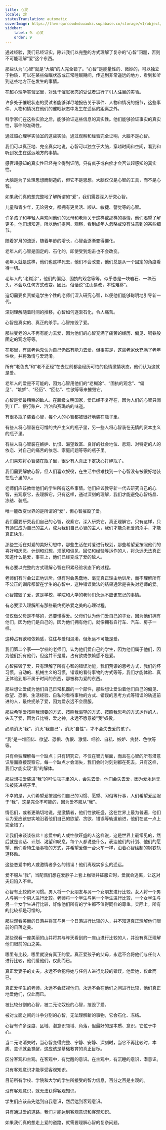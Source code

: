 ```yaml
---
title: 心灵
locale: zh
statusTranslation: automatic
coverImage: https://lhvmrqwrcowdvduuaukz.supabase.co/storage/v1/object/public/strapi-uploads/small_cover-educacion-fundamental.webp-2d51a7828a2b1309555be27f7e2a61a0.webp
sidebar:
    label: 9. 心灵
    order: 9
---
```

通过经验，我们已经证实，除非我们以完整的方式理解了复杂的“心智”问题，否则不可能理解“爱”这个东西。

那些认为“心智”就是“大脑”的人完全错了。“心智”是能量性的、微妙的，可以独立于物质，可以在某些催眠状态或正常睡眠期间，传送到非常遥远的地方，看到和听到这些地方正在发生的事情。

在超心理学实验室里，对处于催眠状态的受试者进行了引人注目的实验。

许多处于催眠状态的受试者能够详尽地报告关于事件、人物和情况的细节，这些事件、人物和情况在他们的催眠状态中发生在遥远的距离之外。

科学家们在这些实验之后，能够验证这些信息的真实性。他们能够验证事实的真实性，事件的准确性。

通过超心理学实验室的这些实验，通过观察和经验完全证明，大脑不是心智。

我们可以真正地、完全真实地说，心智可以独立于大脑，穿越时间和空间，看到和听到发生在遥远地方的事情。

感官超感知的真实性已经完全得到证明，只有疯子或白痴才会否认超感知的真实性。

大脑是为了处理思想而制造的，但它不是思想。大脑仅仅是心智的工具，而不是心智。

如果我们真的想完整地了解所谓的“爱”，我们需要深入研究心智。

儿童和青少年，无论男女，都拥有更灵活、顺从、敏捷、警觉等的心智。

许多孩子和年轻人喜欢问他们的父母和老师关于这样或那样的事情，他们渴望了解更多，他们想知道，所以他们提问、观察，看到成年人忽略或没有注意到的某些细节。

随着岁月的流逝，随着年龄的增长，心智会逐渐变得僵化。

老年人的心智是固定的、石化的，即使受到炮击也不会改变。

老年人就是这样，他们也这样死去，他们不会改变，他们总是从一个固定的角度看待一切。

老年人的“老糊涂”，他们的偏见、固执的观念等等，似乎总是一块岩石、一块石头，不会以任何方式改变。因此，俗话说“江山易改，本性难移”。

迫切需要负责塑造学生个性的老师们深入研究心智，以便他们能够聪明地引导新一代。

深刻理解随着时间的推移，心智如何逐渐石化，令人痛苦。

心智是真实的、真正的杀手。心智摧毁了爱。

那些变老的人不再有能力去爱，因为他们的心智充满了痛苦的经历、偏见、钢铁般固定的观念等等。

在那里，有些老色鬼认为自己仍然有能力去爱，但事实是，这些老家伙充满了老年性欲，并将激情与爱混淆。

所有“老色鬼”和“老不正经”在去世前都会经历可怕的色情激情状态，他们认为这就是爱。

老年人的爱是不可能的，因为心智用他们的“老糊涂”、“固执的观念”、“偏见”、“嫉妒”、“经历”、“回忆”、性欲等等来摧毁它。

心智是爱最糟糕的敌人。在超级文明国家，爱已经不复存在，因为人们的心智只闻到工厂、银行账户、汽油和赛璐珞的味道。

有很多瓶子装着心智，每个人的心智都被很好地装在瓶子里。

有些人将心智装在可憎的共产主义的瓶子里，另一些人将心智装在无情的资本主义的瓶子里。

有些人将心智装在嫉妒、仇恨、渴望致富、良好的社会地位、悲观、对特定的人的依恋、对自己的痛苦的依恋、家庭问题等等的瓶子里。

人们喜欢将心智装在瓶子里，很少有人真正下定决心打碎瓶子。

我们需要解放心智，但人们喜欢奴役，在生活中很难找到一个心智没有被很好地装在瓶子里的人。

老师们应该教给他们的学生所有这些事情。他们应该教导新一代去研究自己的心智，去观察它，去理解它，只有这样，通过深刻的理解，我们才能避免心智结晶、冻结、装瓶。

唯一能改变世界的是所谓的“爱”，但心智摧毁了爱。

我们需要研究我们自己的心智，观察它，深入研究它，真正理解它。只有这样，只有通过成为自己的主人，成为我们自己心智的主人，我们才能杀死爱的杀手，才能真正快乐。

那些生活在对爱的美好幻想中，那些生活在对爱进行规划，那些希望爱按照他们的喜好和厌恶、计划和幻想、规范和偏见、回忆和经验等运作的人，将永远无法真正知道什么是爱，事实上，他们已经变成了爱的敌人。

有必要以完整的方式理解心智在积累经验状态下的过程。

老师们有时会公正地训斥，但有时会愚蠢地、毫无真正理由地训斥，而不理解所有不公正的训斥都留在学生的心智中，这种错误做法的结果通常是丧失对老师的爱。

心智摧毁了爱，这是学校、学院和大学的老师们永远不应该忘记的事情。

有必要深入理解所有那些最终扼杀爱之美的心理过程。

仅仅做父母是不够的，还要懂得爱。父母们认为他们爱自己的子女，因为他们拥有他们，因为他们是自己的，因为他们拥有他们，就像拥有自行车、汽车、房子一样。

这种占有欲和依赖感，往往与爱相混淆，但永远不可能是爱。

我们第二个家——学校的老师们，认为他们爱自己的学生，因为他们属于他们，因为他们拥有他们，但这并不是爱。占有欲或依赖感不是爱。

心智摧毁了爱，只有理解了所有心智的错误功能，我们荒谬的思考方式，我们的坏习惯，自动的、机械主义的习惯，错误的看待事物的方式等等，我们才能体验、真正体验到那不属于时间的东西，那被称为爱的东西。

那些想让爱成为他们自己日常机器的一个部件，那些想让爱沿着他们自己的偏见、欲望、恐惧、生活经验、自私的看待事物的方式、错误的思考方式等错误的轨道前进的人，最终扼杀了爱，因为爱永远不会屈服。

那些希望爱按照我想要的方式、按照我渴望的方式、按照我思考的方式运作的人，失去了爱，因为丘比特，爱之神，永远不愿意被“我”奴役。

必须消灭“我”，消灭“我自己”，消灭“自性”，才不会失去爱的孩子。

“我”是一堆回忆、欲望、恐惧、仇恨、激情、经验、自私、嫉妒、贪婪、色欲等等。

只有单独理解每一个缺点；只有研究它，不仅在智力层面，而且在心智的所有潜意识层面直接观察它，每一个缺点才会消失，我们会时时刻刻都在死去。只有这样，我们才能实现“我”的解体。

那些想把爱装进“我”的可怕瓶子里的人，会失去爱，他们会失去爱，因为爱永远无法被装进瓶子里。

不幸的是，人们希望爱按照他们自己的习惯、愿望、习俗等行事，人们希望爱屈服于“我”，这是完全不可能的，因为爱不服从“我”。

情侣们，或者更确切地说，是激情者，他们性欲旺盛，这在世界上最为普遍，他们认为爱应该忠实地沿着他们自己的欲望、贪欲、错误等轨道前进，他们在这一点上完全错了。

让我们来谈谈彼此！恋爱中的人或性欲旺盛的人这样说，这是世界上最常见的，然后就是谈话、计划、渴望和叹息。每个人都说些什么，表达他们的计划、他们的愿望、他们看待生活事物的方式，并希望爱像一台火车一样，沿着心智绘制的钢铁轨道移动。

这些恋爱中的人或激情者多么的错误！他们离现实多么的遥远。

爱不服从“我”，当配偶们想在爱脖子上套上枷锁并征服它时，爱就会逃离，让这对夫妇陷入不幸。

心智有比较的坏习惯。男人将一个女朋友与另一个女朋友进行比较。女人将一个男人与另一个男人进行比较。老师将一个学生与另一个学生进行比较，一个女学生与另一个女学生进行比较，好像他们所有的学生都不值得同样的尊重。实际上，所有的比较都是可憎的。

那些观看美丽的日落并将其与另一个日落进行比较的人，并不知道真正理解他们眼前的日落之美。

那些观看一座美丽的山并将其与昨天看到的一座山进行比较的人，并没有真正理解他们眼前的山之美。

哪里有比较，哪里就没有真正的爱。真正爱孩子的父母，永远不会将他们与任何人进行比较，他们爱他们，仅此而已。

真正爱妻子的丈夫，永远不会犯将她与任何人进行比较的错误，他爱她，仅此而已。

真正爱学生的老师，永远不会歧视他们，永远不会在他们之间进行比较，他们真正地爱他们，仅此而已。

被比较分割的心智，被二元论奴役的心智，摧毁了爱。

被对立面之间的斗争分割的心智，无法理解新的事物，它会石化、冻结。

心智有许多深度、区域、潜意识领域、角落，但最好的是本质、意识，它位于中心。

当二元论消失时，当心智变得完整、宁静、安静、深刻时，当它不再比较时，本质、意识就会觉醒，这应该是基础教育的真正目标。

区分客观和主观。在客观中，有觉醒的意识。在主观中，有沉睡的意识，潜意识。

只有客观意识才能享受客观知识。

目前所有学校、学院和大学的学生所接受的智力信息，百分之百是主观的。

没有客观意识，就无法获得客观知识。

学生们应该首先达到自我意识，然后达到客观意识。

只有通过爱的道路，我们才能达到客观意识和客观知识。

如果我们真的想走上爱的道路，就需要理解心智的复杂问题。
